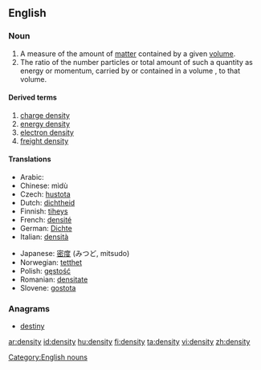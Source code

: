 ==English==

===Noun===

{{en-noun|pl=densities}}

# A measure of the amount of [[matter]] contained by a given [[volume]].
#The ratio of the number particles or total amount of such a quantity as energy or momentum, carried by or contained in a volume , to that volume.
====Derived terms====
{{top}}
#[[charge density]]
#[[energy density]]
#[[electron density]]
#[[freight density]]
{{bottom}}
====Translations====
{{top}}
*Arabic: {{ARchar|[[كثافة]]}}
*Chinese: mìdù
*Czech: [[hustota]] {{f}}
*Dutch: [[dichtheid]]
*Finnish: [[tiheys]]
*French: [[densité]] {{f}}
*German: [[Dichte]]
*Italian: [[densità]] {{f}}
{{mid}}
*Japanese: [[密度]] (みつど, mitsudo)
*Norwegian: [[tetthet]] {{f}}
*Polish: [[gęstość]] {{f}}
*Romanian: [[densitate]] {{f}}
*Slovene: [[gostota]] {{f}}
{{bottom}}

===Anagrams===
*[[destiny]]

[[Category:English nouns]]

[[ar:density]]
[[id:density]]
[[hu:density]]
[[fi:density]]
[[ta:density]]
[[vi:density]]
[[zh:density]]